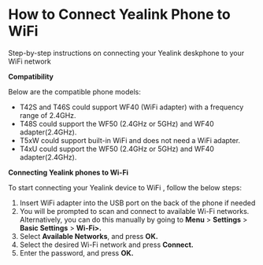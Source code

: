 # How to Connect Yealink Phone to WiFi

Step-by-step instructions on connecting your Yealink deskphone to your WiFi network
​

<strong>Compatibility</strong>

Below are the compatible phone models:

<ul>
    <li>
        T42S and T46S could support WF40 (WiFi adapter) with a frequency range of 2.4GHz.
    </li>
    <li>
        T48S could support the WF50 (2.4GHz or 5GHz) and WF40 adapter(2.4GHz).
    </li>
    <li>
        T5xW could support built-in WiFi and does not need a WiFi adapter.
    </li>
    <li>
        T4xU could support the WF50 (2.4GHz or 5GHz) and WF40 adapter(2.4GHz).
    </li>
</ul>
​
<strong>Connecting Yealink phones to Wi-Fi</strong>

To start connecting your Yealink device to WiFi , follow the below steps:

<ol>
  <li>
    Insert WiFi adapter into the USB port on the back of the phone if needed
  </li>
  <li>
    You will be prompted to scan and connect to available Wi-Fi networks.
    Alternatively, you can do this manually by going to <strong>Menu</strong> > <strong>Settings</strong> > <strong>Basic
    Settings</strong> > <strong>Wi-Fi>.</strong>
  </li>
  <li>Select <strong>Available Networks</strong>, and press <strong>OK.</strong></li>
  <li>Select the desired Wi-Fi network and press <strong>Connect.</strong></li>
  <li>Enter the password, and press <strong>OK.</strong></li>
</ol>
